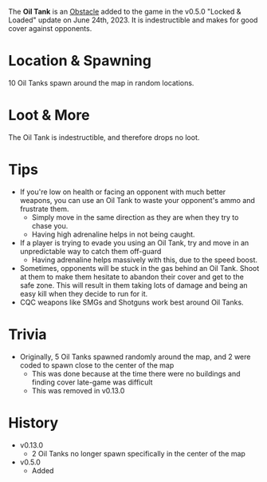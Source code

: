 The **Oil Tank** is an [Obstacle](/obstacles) added to the game in the v0.5.0 "Locked & Loaded" update on June 24th, 2023. It is indestructible and makes for good cover against opponents.

# Location & Spawning
10 Oil Tanks spawn around the map in random locations.

# Loot & More
The Oil Tank is indestructible, and therefore drops no loot.

# Tips
- If you're low on health or facing an opponent with much better weapons, you can use an Oil Tank to waste your opponent's ammo and frustrate them.
    - Simply move in the same direction as they are when they try to chase you.
    - Having high adrenaline helps in not being caught.
- If a player is trying to evade you using an Oil Tank, try and move in an unpredictable way to catch them off-guard
    - Having adrenaline helps massively with this, due to the speed boost.
- Sometimes, opponents will be stuck in the gas behind an Oil Tank. Shoot at them to make them hesitate to abandon their cover and get to the safe zone. This will result in them taking lots of damage and being an easy kill when they decide to run for it.
- CQC weapons like SMGs and Shotguns work best around Oil Tanks.

# Trivia
- Originally, 5 Oil Tanks spawned randomly around the map, and 2 were coded to spawn close to the center of the map
    - This was done because at the time there were no buildings and finding cover late-game was difficult
    - This was removed in v0.13.0

# History
- v0.13.0
    - 2 Oil Tanks no longer spawn specifically in the center of the map
- v0.5.0
    - Added